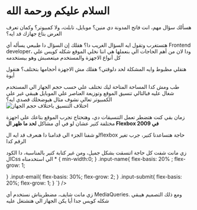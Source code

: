 
# السلام عليكم ورحمة الله

هسألك سؤال مهم، انت فاتح المدونة دي منين؟ موبايل، تابلت، ولا كمبيوتر؟ وكمان تعرف العرض بتاع جهازك قد ايه؟

هتستغرب وتقول ايه السؤال الغريب دا؟ هقلك إن السؤال دا طبيعي يسأله أي Frontend developer، ودا لان من أهم الحاجات الي بنعملها هي اننا نخلي الموقع شكله كويس علي كل أنواع الاجهزة والمستخدم ميتعصبش وهو بيستخدمه

هتقلي مظبوط وايه المشكلة لحد دلوقتي؟ هقلك مش الاجهزة أحجامها بتختلف؟ هتقول أيوة

طب ومش كدا المساحة المتاحة ليك تختلف علي حسب حجم الجهاز الي المستخدم شغال عليه فبالتالي تنسيق الموقع وتوزيعة العناصر علي الموبايل هيبقي غير علي الكمبيوتر
تعالي نشوف مثال هيوضحلك قصدي ايه؟
![اختلاف التنسيق باختلاف حجم الجهاز](/differentLayouts.gif)

زمان بقي كنت هتضطر تعمل التنسيقات دي، وهتحتاج تجرب الموقع بتاعك علي اجهزة مختلفة كتير عشان لو في أي مشاكل
**لحد ما ظهر ال Flexbox في 2009**

لو شفنا الجزء الي قدامنا دا هنعرف قد ايه الflexbox حاجة هتساعدنا كتير، جرب تغير الرقم كدا

<FlexboxEasy />
زي مانت شفت كل حاجة اتنسقت بشكل جميل، ومن غير كتابة كتير بالمناسبة، دا الكود الCss
الي استخدمناه
<Codeblock
  language="css"
  codeText={`
.parent{
  display:flex;
  flex-wrap: wrap;
}
.parent > * {
  min-width:0;
}
.input-name{
  flex-basis: 20% ;
  flex-grow: 1;

}
.input-email{
  flex-basis: 30%;
  flex-grow: 2;
}
.input-submit{
  flex-basis: 20%;
  flex-grow: 1;
}
`}
/>

زي مانت شايف، مضطريناش نستخدم أي MediaQueries. ومع ذلك التصميم هيبقي شكله كويس جدا أيا يكن الجهاز الي هتشتغل عليه

<div dir="ltr" className="prose">
  <Sandpack tempelate="vanilla" theme={nightOwl}></Sandpack>
</div>
